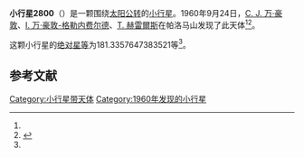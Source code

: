 {{Infobox planet
| bgcolour = #FFFFC0
| name = 2800 Ovidius
| symbol = 
| image = 
| caption = 
| discovery = yes
| discovery_ref = 
| discoverer = [[C._J._万·豪敦|C. J. 万·豪敦]]、[[I._万·豪敦-格勒内费尔德|I. 万·豪敦-格勒内费尔德]]、[[T._赫雷爾斯|T. 赫雷爾斯]]
| discovery_site = [[帕洛马山|帕洛马山]] 
| discovered = 1960年9月24日
| designations = yes
| mp_name = 
| named_after = 
| alt_names = 4585 P-L/ 1981 JF3
| mp_category = [[主带小行星|主带小行星]]
| orbit_ref = <ref name="a">[http://ssd.jpl.nasa.gov/sbdb.cgi?sstr=2800 2800 Ovidius] {{Wayback|url=http://ssd.jpl.nasa.gov/sbdb.cgi?sstr=2800 |date=20200820031119 }}，小行星數據庫瀏覽器（JPL Small-Body Database Browser）－[[美国国家航空航天局|美国国家航空航天局]]喷气推进实验室</ref>
| epoch = 2456400.5 (2013年4月18日更新)
| aphelion = {{convert|3.615886146620368|AU|km|3|abbr=on|lk=out}}
| perihelion = {{convert|2.67609201881164|AU|km|3|abbr=on}}
| semimajor = {{convert|3.145989082716004|AU|km|3|abbr=on}}
| eccentricity = 0.149363857
| period = 2038.141085 [[日|日]]<br />5.58[[儒略年|儒略年]]
| avg_speed = 
| inclination = 3.083899143816972
| asc_node = 102.4197705394664
| mean_anomaly = 
| arg_peri = 181.3357647383521
| satellites = 
| physical_characteristics = yes
| dimensions = 
| mass = 
| density = 
| surface_grav = 
| escape_velocity = 
| sidereal_day = 
| axial_tilt = 
| pole_ecliptic_lat = 
| pole_ecliptic_lon = 
| albedo = 
| temperatures= 
| temp_name1 = 
| mean_temp_1 = 
| max_temp_1 = 
| temp_name2 = 
| max_temp_2 = 
| spectral_type = 
| abs_magnitude = 181.3357647383521
}}

'''小行星2800'''（{{lang-en|2800 Ovidius}}）是一颗围绕[[太阳|太阳]][[公转|公转]]的[[小行星|小行星]]。1960年9月24日，[[C._J._万·豪敦|C. J. 万·豪敦]]、[[I._万·豪敦-格勒内费尔德|I. 万·豪敦-格勒内费尔德]]、[[T._赫雷爾斯|T. 赫雷爾斯]]在帕洛马山发现了此天体<ref name="a" /><ref>{{cite news|title=小行星列表|url=http://cfa-www.harvard.edu/iau/lists/NumberedMPs.txt|accessdate=2013-07-08|newspaper=哈佛大学|archive-date=2008-05-17|archive-url=https://web.archive.org/web/20080517010638/http://cfa-www.harvard.edu/iau/lists/NumberedMPs.txt|dead-url=no}}</ref>。

这颗小行星的[[绝对星等|绝对星等]]为181.3357647383521等<ref name="a" />。

==参考文献==
{{reflist}}
{{Minor Planet Number|[[小行星2799|小行星2799]]|[[小行星2801|小行星2801]]}}

{{小天体}}

[[Category:小行星带天体|Category:小行星带天体]]
[[Category:1960年发现的小行星|Category:1960年发现的小行星]]

{{asteroid-stub}}